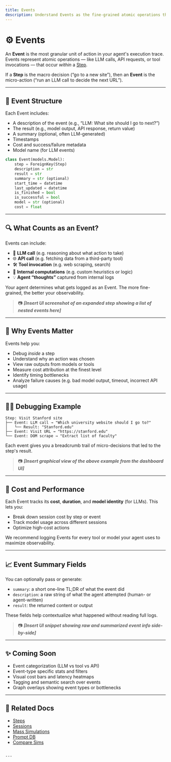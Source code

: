 ```yaml
---
title: Events
description: Understand Events as the fine-grained atomic operations that occur within each Step.
---
```



# ⚙️ Events

An **Event** is the most granular unit of action in your agent's execution trace. Events represent atomic operations — like LLM calls, API requests, or tool invocations — that occur *within* a [Step](/steps).

If a **Step** is the macro decision (“go to a new site”), then an **Event** is the micro-action (“run an LLM call to decide the next URL”).

---

## 🧬 Event Structure

Each Event includes:

- A description of the event (e.g., “LLM: What site should I go to next?”)
- The result (e.g., model output, API response, return value)
- A summary (optional, often LLM-generated)
- Timestamps
- Cost and success/failure metadata
- Model name (for LLM events)

```python
class Event(models.Model):
    step = ForeignKey(Step)
    description = str
    result = str
    summary = str (optional)
    start_time = datetime
    last_updated = datetime
    is_finished = bool
    is_successful = bool
    model = str (optional)
    cost = float
```

---

## 🔍 What Counts as an Event?

Events can include:

- 🤖 **LLM call** (e.g. reasoning about what action to take)
- 🌐 **API call** (e.g. fetching data from a third-party tool)
- 🛠️ **Tool invocation** (e.g. web scraping, search)
- 🧮 **Internal computations** (e.g. custom heuristics or logic)
- 💡 **Agent “thoughts”** captured from internal logs

Your agent determines what gets logged as an Event. The more fine-grained, the better your observability.

> 📷 _**[Insert UI screenshot of an expanded step showing a list of nested events here]**_

---

## 🧠 Why Events Matter

Events help you:

- Debug *inside* a step
- Understand why an action was chosen
- View raw outputs from models or tools
- Measure cost attribution at the finest level
- Identify timing bottlenecks
- Analyze failure causes (e.g. bad model output, timeout, incorrect API usage)

---

## 🕵️‍♀️ Debugging Example

```text
Step: Visit Stanford site
├── Event: LLM call → "Which university website should I go to?"
│   └── Result: "Stanford.edu"
├── Event: Visit URL → "https://stanford.edu"
└── Event: DOM scrape → "Extract list of faculty"
```

Each event gives you a breadcrumb trail of micro-decisions that led to the step's result.

> 📷 _**[Insert graphical view of the above example from the dashboard UI]**_

---

## 💸 Cost and Performance

Each Event tracks its **cost**, **duration**, and **model identity** (for LLMs). This lets you:

- Break down session cost by step or event
- Track model usage across different sessions
- Optimize high-cost actions

<Callout type="note">
We recommend logging Events for every tool or model your agent uses to maximize observability.
</Callout>

---

## 📈 Event Summary Fields

You can optionally pass or generate:

- `summary`: a short one-line TL;DR of what the event did
- `description`: a raw string of what the agent attempted (human- or agent-written)
- `result`: the returned content or output

These fields help contextualize what happened without reading full logs.

> 📷 _**[Insert UI snippet showing raw and summarized event info side-by-side]**_

---

## ✨ Coming Soon

- Event categorization (LLM vs tool vs API)
- Event-type specific stats and filters
- Visual cost bars and latency heatmaps
- Tagging and semantic search over events
- Graph overlays showing event types or bottlenecks

---

## 🔗 Related Docs

- [Steps](/steps)
- [Sessions](/sessions)
- [Mass Simulations](/mass-simulations)
- [Prompt DB](/prompt-db)
- [Compare Sims](/compare-sims)
```

---